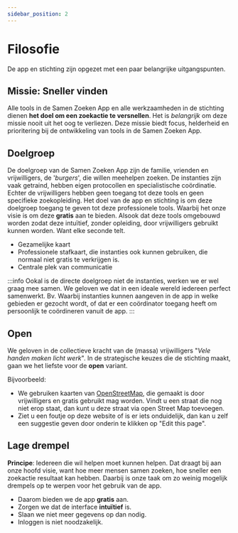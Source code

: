 ```yaml
---
sidebar_position: 2
---
```


# Filosofie

De app en stichting zijn opgezet met een paar belangrijke uitgangspunten. 

## Missie: Sneller vinden

Alle tools in de Samen Zoeken App en alle werkzaamheden in de stichting dienen **het doel om een zoekactie te versnellen**. 
Het is *belangrijk* om deze missie nooit uit het oog te verliezen.
Deze missie biedt focus, helderheid en prioritering bij de ontwikkeling van tools in de Samen Zoeken App.

## Doelgroep

De doelgroep van de Samen Zoeken App zijn de familie, vrienden en vrijwilligers, de '*burgers*', die willen meehelpen zoeken. 
De instanties zijn vaak getraind, hebben eigen protocollen en specialistische coördinatie. 
Echter de vrijwilligers hebben geen toegang tot deze tools en geen specifieke zoekopleiding. 
Het doel van de app en stichting is om deze doelgroep toegang te geven tot deze professionele tools.
Waarbij het onze visie is om deze **gratis** aan te bieden. Alsook dat deze tools omgebouwd worden zodat deze intuïtief, zonder opleiding, door vrijwilligers gebruikt kunnen worden. Want elke seconde telt.
- Gezamelijke kaart
- Professionele stafkaart, die instanties ook kunnen gebruiken, die normaal niet gratis te verkrijgen is.  
- Centrale plek van communicatie

:::info
Ookal is de directe doelgroep niet de instanties, werken we er wel graag mee samen. We geloven we dat in een ideale wereld iedereen perfect samenwerkt. 
Bv. Waarbij instanties kunnen aangeven in de app in welke gebieden er gezocht wordt, of dat er een coördinator toegang heeft om persoonlijk te coördineren vanuit de app.
:::

## Open

We geloven in de collectieve kracht van de (massa) vrijwilligers "*Vele handen maken licht werk*".
In de strategische keuzes die de stichting maakt, gaan we het liefste voor de **open** variant. 

Bijvoorbeeld:
* We gebruiken kaarten van [OpenStreetMap](https://www.openstreetmap.org/), die gemaakt is door vrijwilligers en gratis gebruikt mag worden. 
Vindt u een straat die nog niet erop staat, dan kunt u deze straat via open Street Map toevoegen.
* Ziet u een foutje op deze website of is er iets onduidelijk, dan kan u zelf een suggestie geven door onderin te klikken op "Edit this page".

## Lage drempel
**Principe**: Iedereen die wil helpen moet kunnen helpen. Dat draagt bij aan onze hoofd visie, want hoe meer mensen samen zoeken, hoe sneller een zoekactie resultaat kan hebben. 
Daarbij is onze taak om zo weinig mogelijk drempels op te werpen voor het gebruik van de app. 
* Daarom bieden we de app **gratis** aan.
* Zorgen we dat de interface **intuïtief** is.
* Slaan we niet meer gegevens op dan nodig. 
* Inloggen is niet noodzakelijk.